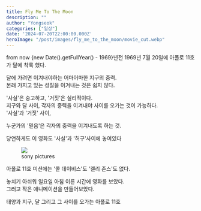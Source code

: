 ```yaml
---
title: Fly Me To The Moon
description: ""
author: "Yongseok"
categories: ["일상"]
date: '2024-07-20T22:00:00.000Z'
heroImage: "/post/images/fly_me_to_the_moon/movie_cut.webp"
---
```



from now {new Date().getFullYear() - 1969}년전 1969년 7월 20일에 아폴로 11호가 달에 착륙 했다.

<blockquote class="twitter-tweet" data-media-max-width="1080" data-theme="dark">
  <a href="https://twitter.com/NASA/status/1814662047453290649"></a>
</blockquote>
<script async src="https://platform.twitter.com/widgets.js" charset="utf-8"></script>

<LinkPreview 
  src="https://www.imdb.com/title/tt1896747/"
  imagePosition="top"
/>

달에 가려면 이겨내야하는 어마어마한 지구의 중력.\
본래 가지고 있는 성질을 이겨내는 것은 쉽지 않다.

'사실'은 숭고하고, '거짓'은 실리적이다.\
지구와 달 사이, 각자의 중력을 이겨내야 사이를 오가는 것이 가능하다.\
'사실'과 '거짓' 사이,

누군가의 '믿음'은 각자의 중력을 이겨내도록 하는 것.

당연하게도 이 영화도 '사실'과 '허구'사이에 놓여있다

<figure><img src="/post/images/fly_me_to_the_moon/movie_cut.webp"  style={{maxHeight: "400px"}} /><figcaption>sony pictures</figcaption></figure>

아폴로 11호 미션에는 '콜 데이비스'도 '켈리 존스'도 없다.


놓치기 아쉬워 일요일 아침 이른 시간에 영화를 보았다.\
그러고 작은 애니메이션을 만들어보았다.

태양과 지구, 달 그리고 그 사이를 오가는 아폴로 11호

<SolarSystem client:only="react" />






